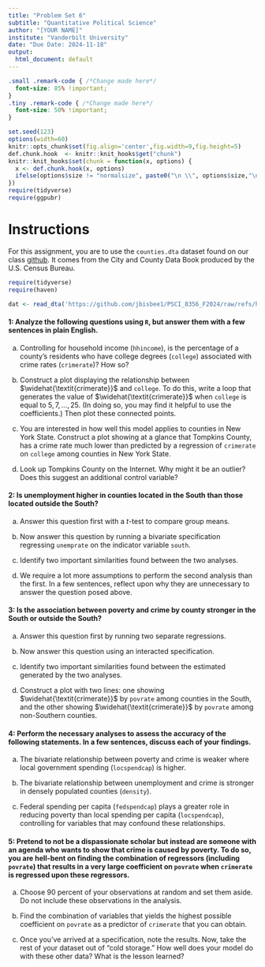```yaml
---
title: "Problem Set 6"
subtitle: "Quantitative Political Science"
author: "[YOUR NAME]"
institute: "Vanderbilt University"
date: "Due Date: 2024-11-18"
output:
  html_document: default
---
```


```css
.small .remark-code { /*Change made here*/
  font-size: 85% !important;
}
.tiny .remark-code { /*Change made here*/
  font-size: 50% !important;
}
```

```r
set.seed(123)
options(width=60)
knitr::opts_chunk$set(fig.align='center',fig.width=9,fig.height=5)
def.chunk.hook  <- knitr::knit_hooks$get("chunk")
knitr::knit_hooks$set(chunk = function(x, options) {
  x <- def.chunk.hook(x, options)
  ifelse(options$size != "normalsize", paste0("\n \\", options$size,"\n\n", x, "\n\n \\normalsize"), x)
})
require(tidyverse)
require(ggpubr)
```

# Instructions


For this assignment, you are to use the `counties.dta` dataset found on our class [github](https://github.com/jbisbee1/PSCI_8356_F2024/raw/refs/heads/main/Data/counties.dta). It comes from the City and County Data Book produced by the U.S. Census Bureau. 



```r
require(tidyverse)
require(haven)

dat <- read_dta('https://github.com/jbisbee1/PSCI_8356_F2024/raw/refs/heads/main/Data/counties.dta')
```

#### 1: Analyze the following questions using `R`, but answer them with a few sentences in plain English.

a. Controlling for household income (`hhincome`), is the percentage of a county’s residents who have college degrees (`college`) associated with crime rates (`crimerate`)? How so?

b. Construct a plot displaying the relationship between $\widehat{\textit{crimerate}}$ and `college`. To do this, write a loop that generates the value of $\widehat{\textit{crimerate}}$ when `college` is equal to $5, 7,\dots,25$. (In doing so, you may find it helpful to use the coefficients.) Then plot these connected points.

c. You are interested in how well this model applies to counties in New York State. Construct a plot showing at a glance that Tompkins County, has a crime rate much lower than predicted by a regression of `crimerate` on `college` among counties in New York State.

d. Look up Tompkins County on the Internet. Why might it be an outlier? Does this suggest an additional control variable?

#### 2: Is unemployment higher in counties located in the South than those located outside the South?

a. Answer this question first with a $t$-test to compare group means.

b. Now answer this question by running a bivariate specification regressing `unemprate` on the indicator variable `south`.

c. Identify two important similarities found between the two analyses.

d. We require a lot more assumptions to perform the second analysis than the first. In a few sentences, reflect upon why they are unnecessary to answer the question posed above.

#### 3: Is the association between poverty and crime by county stronger in the South or outside the South?

a. Answer this question first by running two separate regressions.

b. Now answer this question using an interacted specification.

c. Identify two important similarities found between the estimated generated by the two analyses.

d. Construct a plot with two lines: one showing $\widehat{\textit{crimerate}}$ by `povrate` among counties in the South, and the other showing $\widehat{\textit{crimerate}}$ by `povrate` among non-Southern counties.

#### 4: Perform the necessary analyses to assess the accuracy of the following statements. In a few sentences, discuss each of your findings.

a. The bivariate relationship between poverty and crime is weaker where local government spending (`locspendcap`) is higher.

b. The bivariate relationship between unemployment and crime is stronger in densely populated counties (`density`).

c. Federal spending per capita (`fedspendcap`) plays a greater role in reducing poverty than local spending per capita (`locspendcap`), controlling for variables that may confound these relationships.

#### 5: Pretend to **not** be a dispassionate scholar but instead are someone with an agenda who wants to show that crime is caused by poverty. To do so, you are hell-bent on finding the combination of regressors (including `povrate`) that results in a very large coefficient on `povrate` when `crimerate` is regressed upon these regressors.

a. Choose 90 percent of your observations at random and set them aside. Do not include these observations in the analysis.

b. Find the combination of variables that yields the highest possible coefficient on `povrate` as a predictor of `crimerate` that you can obtain.

c. Once you've arrived at a specification, note the results. Now, take the rest of your dataset out of "cold storage." How well does your model do with these other data? What is the lesson learned?

